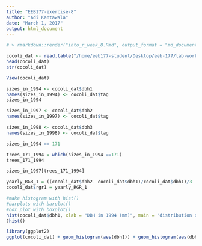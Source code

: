 ```yaml
---
title: "EEB177-exercise-8"
author: "Adi Kantawala"
date: "March 1, 2017"
output: html_document
---
```

```r

# > rmarkdown::render("into_r_week_8.Rmd", output_format = "md_document")

cocoli_dat <- read.table("/home/eeb177-student/Desktop/eeb-177/lab-work/exercise-7/cocoli.txt", header = TRUE)
head(cocoli_dat)
str(cocoli_dat)

View(cocoli_dat)

sizes_in_1994 <- cocoli_dat$dbh1
names(sizes_in_1994) <- cocoli_dat$tag
sizes_in_1994

sizes_in_1997 <- cocoli_dat$dbh2
names(sizes_in_1997) <- cocoli_dat$tag

sizes_in_1998 <- cocoli_dat$dbh3
names(sizes_in_1998) <- cocoli_dat$tag

sizes_in_1994 == 171

trees_171_1994 = which(sizes_in_1994 ==171)
trees_171_1994

sizes_in_1997[trees_171_1994]

yearly_RGR_1 = ((cocoli_dat$dbh2- cocoli_dat$dbh1)/cocoli_dat$dbh1)/3
cocoli_dat$rgr1 = yearly_RGR_1
```

```r
#make histogram with hist()
#barplots with barplot()
#box plot with boxplot()
hist(cocoli_dat$dbh1, xlab = "DBH in 1994 (mm)", main = "distribution of sizes in 1994", col = "red", ylab = "TEST", border="red")
?hist()

library(ggplot2)
ggplot(cocoli_dat) + geom_histogram(aes(dbh1)) + geom_histogram(aes(dbh2)) + ggtitle("distribution of sizes in 1994") 
```


